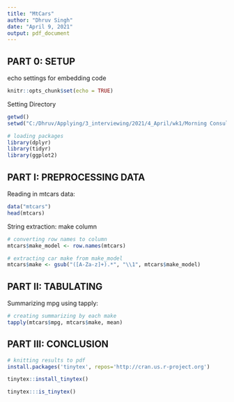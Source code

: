 ```yaml
---
title: "MtCars"
author: "Dhruv Singh"
date: "April 9, 2021"
output: pdf_document
---
```


## PART 0: SETUP
echo settings for embedding code
```r
knitr::opts_chunk$set(echo = TRUE)
```

Setting Directory
```r
getwd()
setwd("C:/Dhruv/Applying/3_interviewing/2021/4_April/wk1/Morning Consult/Assessment/DATA_ANALYST_EXERCISE")

# loading packages
library(dplyr)
library(tidyr)
library(ggplot2)
```

## PART I: PREPROCESSING DATA
Reading in mtcars data:
```r
data("mtcars")
head(mtcars)


```


String extraction:
make column
```r
# converting row names to column
mtcars$make_model <- row.names(mtcars)   

# extracting car make from make_model
mtcars$make <- gsub("([A-Za-z]+).*", "\\1", mtcars$make_model)
```


## PART II: TABULATING
Summarizing mpg using tapply:
```r
# creating summarizing by each make
tapply(mtcars$mpg, mtcars$make, mean)
```

## PART III: CONCLUSION
```r
# knitting results to pdf  
install.packages('tinytex', repos='http://cran.us.r-project.org')

tinytex::install_tinytex()

tinytex:::is_tinytex()

```
